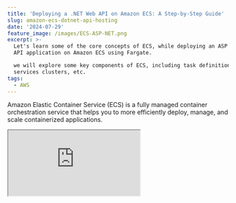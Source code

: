 ```yaml
---
title: 'Deploying a .NET Web API on Amazon ECS: A Step-by-Step Guide'
slug: amazon-ecs-dotnet-api-hosting
date: '2024-07-29'
feature_image: /images/ECS-ASP-NET.png
excerpt: >-
  Let's learn some of the core concepts of ECS, while deploying an ASP NET Web
  API application on Amazon ECS using Fargate. 

  we will explore some key components of ECS, including task definitions, tasks,
  services clusters, etc.
tags:
  - AWS
---
```

Amazon Elastic Container Service (ECS) is a fully managed container orchestration service that helps you to more efficiently deploy, manage, and scale containerized applications.

<iframe src="https://www.youtube.com/embed/C8cyryjYn8I?feature=oembed" />

In this post, we will explore some key components of ECS, including task definitions, tasks, services, clusters, etc.

We will deploy a simple ASP NET Web API application to ECS using Visual Studio and the AWS Toolkit.

Thank you AWS for sponsoring this post in the [Tag](/blog/tag/).

## ECS Core Concepts

**Docker Image:** A lightweight, standalone package containing everything needed to run the software, including code, runtime, libraries, and system tools. Images are usually hosted in ECR when using ECS.

**ECR:** Amazon Elastic Container Registry (Amazon ECR) is a secure, scalable, and reliable AWS-managed container image registry service.

**Task Definition:** A blueprint specifying how to run containers, including which Docker images to use, CPU and memory requirements, networking, and other configuration details.

**Task:** An instantiation of a Task Definition, representing a running container or set of containers.

![](/images/image-26.png)

Core Concepts of ECS and how they are related

**Service:** A configuration that maintains a specified number of tasks running simultaneously, providing features like auto-scaling and load balancing.

**Load Balancer:** A component that distributes incoming traffic across multiple tasks to ensure high availability and improved performance.

**ECS Cluster:** A logical grouping of EC2 instances or Fargate resources where tasks are run.

## Deploying ASP NET API to ECS

Deploying an application to ECS is the best way to see how all of its core components are set up and work together.

Let's deploy a simple ASP NET Web API application to ECS.

We will set up multiple instances (3 in this case) of the API, with a load balancer in the front to route traffic to one of the instances.

We will use AWS Fargate instances to host and run our APIs. This makes it easy to run the applications without managing any EC2 instances yourself.

### Deploying To ECS From Visual Studio using AWS Toolkit

The AWS Toolkit is the easiest way to deploy a .NET application to ECS. The toolkit is available for all popular IDEs.

⚠️

__Use build/deploy pipelines to deploy code to your ECS instances in real-world apps.__

For this article, I will use the AWS Toolkit from Visual Studio.

Once you have the toolkit installed, right-click on your project. In this case, I have a default ASP NET Web API application.

Choose 'Publish to AWS...' option to deploy to ECS.

![](/images/image-15.png)

Publish to AWS option to deploy ASP NET API to ECS Fargate from within Visual Studio

Ensure your local environment has the appropriate credentials to talk to your AWS account.

Check out [AWS Free Tier](https://aws.amazon.com/free), if you don't have an AWS account. I highly recommend following along with the post to learn ECS better.

<BlogLink
  href="/blog/amazon-credentials-dotnet/"
  title="Learn How To Manage Credentials When Building .NET Application on AWS"
  description="Learn different ways to set up and manage credentials and sensitive information when building .NET applications on AWS. We will also touch upon some of the tools and utilities that I have set up on my local development machine to make working with AWS easier."
  authorImage="/images/logo-512x512-24.png"
  authorName="Rahul Nath"
  authorTitle="Rahul Pulikkot Nath"
  featureImage="/images/secure-key.jpg"
/>

Choose ASP NET Core App to Amazon ECS using the AWS Fargate option from the list presented to deploy the API to ECS.

![](/images/image-17.png)

Visual Studio AWS Toolkit deploy ASP NET to ECS Fargate

The Toolkit also provides an option to Edit the default settings using the Edit Settings button.

We need to provide a valid health check endpoint URL in the settings. We first need to enable health checks in our ASP NET application.

```csharp
builder.Services.AddHealthChecks();

var app = builder.Build();

app.MapHealthChecks("/healthz");
```

Add the above code to your `Program.cs` to enable health check endpoints. This add an endpoint at the `/healthz` URL.

Let's update the ECS publish settings and provide the Health Check endpoint we just added, as shown below.

![](/images/image-18.png)

Visual Studio AWS Toolkit specify health check endpoint for ECS Fargate cluster

This is the URL that ECS will use to poll a deployed instance of our application to ensure that it is up and running successfully. If a valid response is not received, ECS will automatically kill the instance and recreate a new one.

Click Publish.

This publishes our API application to ECS. You can see the different steps involved in the publishing.

![](/images/image-20.png)

Visual Studio AWS Toolkit status of deploying .NET API to ECS with Fargate

You can also see the Cloudformation template deploy progress in your AWS account, while the application is being published as shown below.

![](/images/image-19.png)

Status of the CloudFormation template being run as part of the CDK deploy step from AWS Toolkit

Once the deployment is complete, you can navigate to the load balancer URL, also shown in the Visual Studio publish UI output section (highlighted above in the image).

### Exploring the Deployed ECS solution in AWS Console

Navigate to Elastic Container Service in your AWS Console.

Here, we can find our deployed ECS Cluster and the associated resources.

AWS provides a view from the Clusters, which lists the Services running in the Cluster.

Below, you can see our cluster with one service that is running.

![](/images/image-21.png)

ECS Cluster details with 1 service running.

The service has three tasks running inside that, which is the default count that the Visual Studio AWS Toolkit sets for the `DesiredCount` of tasks.

This means three instances of that task definition are running inside our cluster.

Navigating into the Services reveals more details, such as the load balancer attached to the service and the tasks running as part of it.

![](/images/image-22.png)

Details of the Service running in our ECS cluster, which has the load balancer attached to it.

You can also see that the Tasks are running on Fargate instances.

![](/images/image-23.png)

Tasks running as part of the ECS service, which all points to the same Task Definition file.

All three tasks have the exact Task definition, which defines which docker image it runs, its memory and CPU size, etc, as shown below.

![](/images/image-24.png)

Task Definition showing the memory, CPU, the docker image used etc.

If any task instance faults or becomes unresponsive, ECS will automatically terminate it and bring up a new instance from our task definition.

_PS: Make sure to delete all resources that the Toolkit created so that you don't use up all your free account limits or unnecessarily spend money._

![](/images/image-25.png)

Clean up all resources created by deleting the entire CloudFormation stack.

